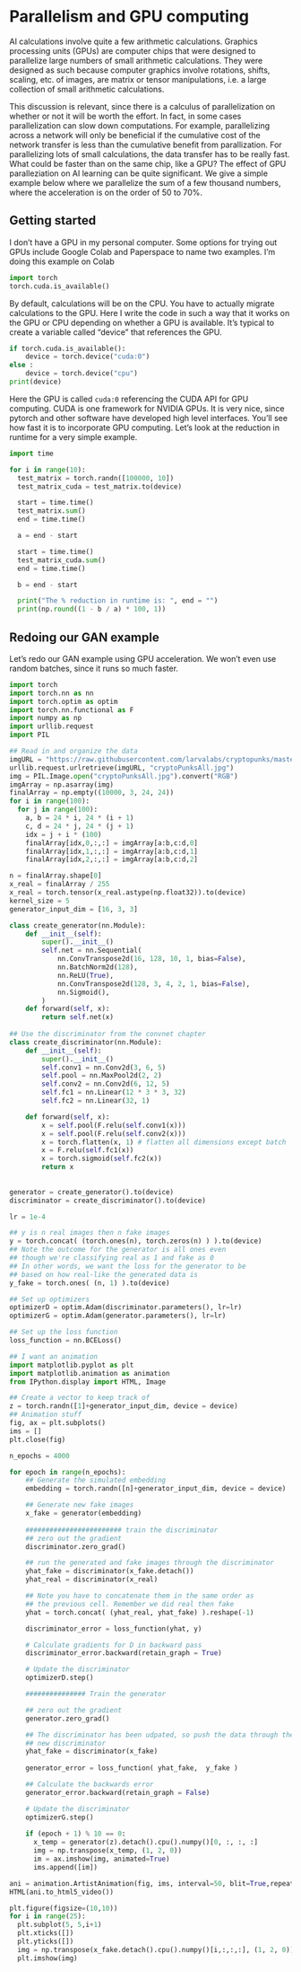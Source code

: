 # Parallelism and GPU computing

AI calculations involve quite a few arithmetic calculations. Graphics
processing units (GPUs) are computer chips that were designed to
parallelize large numbers of small arithmetic calculations. They were
designed as such because computer graphics involve rotations, shifts,
scaling, etc. of images, are matrix or tensor manipulations, i.e. a
large collection of small arithmetic calculations.

This discussion is relevant, since there is a calculus of
parallelization on whether or not it will be worth the effort. In
fact, in some cases parallelization can slow down computations. For
example, parallelizing across a network will only be beneficial if the
cumulative cost of the network transfer is less than the cumulative
benefit from parallization. For parallelizing lots of small
calculations, the data transfer has to be really fast. What could be
faster than on the same chip, like a GPU? The effect of GPU
paralleziation on AI learning can be quite significant. We give a
simple example below where we parallelize the sum of a few thousand
numbers, where the acceleration is on the order of 50 to 70%.

## Getting started
I don't have a GPU in my personal computer. Some options for trying
out GPUs include Google Colab and Paperspace to name two examples. I'm
doing this example on Colab

```python
import torch
torch.cuda.is_available()
```

By default, calculations will be on the CPU. You have to actually
migrate calculations to the GPU. Here I write the code in such a way
that it works on the GPU or CPU depending on whether a GPU is
available. It's typical to create a variable called "device" that
references the GPU.

```python
if torch.cuda.is_available():
    device = torch.device("cuda:0")
else :
    device = torch.device("cpu")
print(device)
```

Here the GPU is called `cuda:0` referencing the CUDA API for GPU
computing. CUDA is one framework for NVIDIA GPUs. It is very nice,
since pytorch and other software have developed high level
interfaces. You'll see how fast it is to incorporate GPU
computing. Let's look at the reduction in runtime for a very simple
example.

```python
import time

for i in range(10):
  test_matrix = torch.randn([100000, 10])
  test_matrix_cuda = test_matrix.to(device)

  start = time.time()
  test_matrix.sum()
  end = time.time()

  a = end - start

  start = time.time()
  test_matrix_cuda.sum()
  end = time.time()

  b = end - start

  print("The % reduction in runtime is: ", end = "")
  print(np.round((1 - b / a) * 100, 1))
```

## Redoing our GAN example

Let's redo our GAN example using GPU acceleration. We won't even use random batches, since it runs so much faster.

```python
import torch
import torch.nn as nn
import torch.optim as optim
import torch.nn.functional as F
import numpy as np
import urllib.request
import PIL

## Read in and organize the data
imgURL = "https://raw.githubusercontent.com/larvalabs/cryptopunks/master/punks.png"
urllib.request.urlretrieve(imgURL, "cryptoPunksAll.jpg")
img = PIL.Image.open("cryptoPunksAll.jpg").convert("RGB")
imgArray = np.asarray(img)
finalArray = np.empty((10000, 3, 24, 24))
for i in range(100):
  for j in range(100):
    a, b = 24 * i, 24 * (i + 1)  
    c, d = 24 * j, 24 * (j + 1) 
    idx = j + i * (100)
    finalArray[idx,0,:,:] = imgArray[a:b,c:d,0]
    finalArray[idx,1,:,:] = imgArray[a:b,c:d,1]
    finalArray[idx,2,:,:] = imgArray[a:b,c:d,2]

n = finalArray.shape[0]
x_real = finalArray / 255
x_real = torch.tensor(x_real.astype(np.float32)).to(device)
kernel_size = 5
generator_input_dim = [16, 3, 3]

class create_generator(nn.Module):
    def __init__(self):
        super().__init__()        
        self.net = nn.Sequential(
            nn.ConvTranspose2d(16, 128, 10, 1, bias=False),
            nn.BatchNorm2d(128),
            nn.ReLU(True),
            nn.ConvTranspose2d(128, 3, 4, 2, 1, bias=False), 
            nn.Sigmoid(),
        )
    def forward(self, x):
        return self.net(x)
 
## Use the discriminator from the convnet chapter
class create_discriminator(nn.Module):
    def __init__(self):
        super().__init__()
        self.conv1 = nn.Conv2d(3, 6, 5)
        self.pool = nn.MaxPool2d(2, 2)
        self.conv2 = nn.Conv2d(6, 12, 5)
        self.fc1 = nn.Linear(12 * 3 * 3, 32)
        self.fc2 = nn.Linear(32, 1)

    def forward(self, x):
        x = self.pool(F.relu(self.conv1(x)))
        x = self.pool(F.relu(self.conv2(x)))
        x = torch.flatten(x, 1) # flatten all dimensions except batch
        x = F.relu(self.fc1(x))
        x = torch.sigmoid(self.fc2(x))
        return x
    
        
generator = create_generator().to(device)
discriminator = create_discriminator().to(device)

lr = 1e-4

## y is n real images then n fake images
y = torch.concat( (torch.ones(n), torch.zeros(n) ) ).to(device)
## Note the outcome for the generator is all ones even
## though we're classifying real as 1 and fake as 0
## In other words, we want the loss for the generator to be
## based on how real-like the generated data is
y_fake = torch.ones( (n, 1) ).to(device)

## Set up optimizers
optimizerD = optim.Adam(discriminator.parameters(), lr=lr)
optimizerG = optim.Adam(generator.parameters(), lr=lr)

## Set up the loss function
loss_function = nn.BCELoss()
```

```python
## I want an animation
import matplotlib.pyplot as plt
import matplotlib.animation as animation
from IPython.display import HTML, Image

## Create a vector to keep track of
z = torch.randn([1]+generator_input_dim, device = device)
## Animation stuff
fig, ax = plt.subplots()
ims = []
plt.close(fig)
```

```python
n_epochs = 4000

for epoch in range(n_epochs):          
    ## Generate the simulated embedding    
    embedding = torch.randn([n]+generator_input_dim, device = device)    

    ## Generate new fake images
    x_fake = generator(embedding)
    
    ######################## train the discriminator
    ## zero out the gradient
    discriminator.zero_grad()

    ## run the generated and fake images through the discriminator
    yhat_fake = discriminator(x_fake.detach())
    yhat_real = discriminator(x_real)

    ## Note you have to concatenate them in the same order as 
    ## the previous cell. Remember we did real then fake
    yhat = torch.concat( (yhat_real, yhat_fake) ).reshape(-1)

    discriminator_error = loss_function(yhat, y)

    # Calculate gradients for D in backward pass
    discriminator_error.backward(retain_graph = True)

    # Update the discriminator
    optimizerD.step()

    ############### Train the generator

    ## zero out the gradient
    generator.zero_grad()

    ## The discriminator has been udpated, so push the data through the 
    ## new discriminator
    yhat_fake = discriminator(x_fake)
    
    generator_error = loss_function( yhat_fake,  y_fake )

    ## Calculate the backwards error
    generator_error.backward(retain_graph = False)

    # Update the discriminator
    optimizerG.step()
    
    if (epoch + 1) % 10 == 0:
      x_temp = generator(z).detach().cpu().numpy()[0, :, :, :]
      img = np.transpose(x_temp, (1, 2, 0))
      im = ax.imshow(img, animated=True)
      ims.append([im])
```

```python
ani = animation.ArtistAnimation(fig, ims, interval=50, blit=True,repeat_delay=1000)
HTML(ani.to_html5_video())
```

```python
plt.figure(figsize=(10,10))
for i in range(25): 
  plt.subplot(5, 5,i+1)
  plt.xticks([])
  plt.yticks([])
  img = np.transpose(x_fake.detach().cpu().numpy()[i,:,:,:], (1, 2, 0))
  plt.imshow(img)  
```


